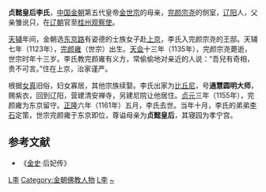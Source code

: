 '''贞懿皇后李氏'''{{BD||？|1161年||catIdx=L李}}，[[中国|中国]][[金朝|金朝]]第五代皇帝[[金世宗|金世宗]]的母亲，[[完颜宗尧|完颜宗尧]]的侧室，[[辽阳|辽阳]]人，父亲雏讹只，在[[辽朝|辽朝]]官至[[桂州|桂州]][[观察使|观察使]]。

[[天辅_(金朝)|天辅]]年间，金朝选[[东京路|东京路]]有姿德的士族女子赴[[上京|上京]]，李氏入完颜宗尧的王邸。天辅七年（1123年），[[完颜雍|完颜雍]]（世宗）出生。[[天会_(金朝)|天会]]十三年（1135年），完颜宗尧薨逝，世宗时年十三岁。李氏教完颜雍有义方，常偷偷地对亲近的人说：“吾兒有奇相，贵不可言。”住在上京，治家谨严。

根据[[女真|女真]]旧俗，妇女寡居，其他宗族续娶。李氏出家为[[比丘尼|比丘尼]]，号'''通慧圆明大师'''，赐紫衣，回到辽阳，营建清安禅寺，另建尼院让他居住。[[贞元_(金朝)|贞元]]三年（1155年），完颜雍为东京留守。[[正隆|正隆]]六年（1161年）五月，李氏去世。当年十月，李氏的弟弟[[李石|李石]]定策，世宗完颜雍于东京即位，尊谥母亲为'''贞懿皇后'''，其寝园为孝宁宫。

==参考文献==
*《[[金史|金史]]·后妃传》

{{金朝皇后}}

[[Category:金朝追封皇后|L李]]
[[Category:金朝佛教人物|Category:金朝佛教人物]]
[[Category:辽阳人|L李]]
[[Category:李姓|~]]